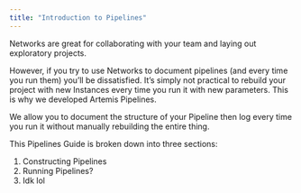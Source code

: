 ```yaml
---
title: "Introduction to Pipelines"
---
```

Networks are great for collaborating with your team and laying out exploratory projects. 

However, if you try to use Networks to document pipelines (and every time you run them) you’ll be dissatisfied. It’s simply not practical to rebuild your project with new Instances every time you run it with new parameters. This is why we developed Artemis Pipelines.

We allow you to document the structure of your Pipeline then log every time you run it without manually rebuilding the entire thing.

This Pipelines Guide is broken down into three sections: 
1.	Constructing Pipelines 
2.	Running Pipelines? 
3.	Idk lol 

